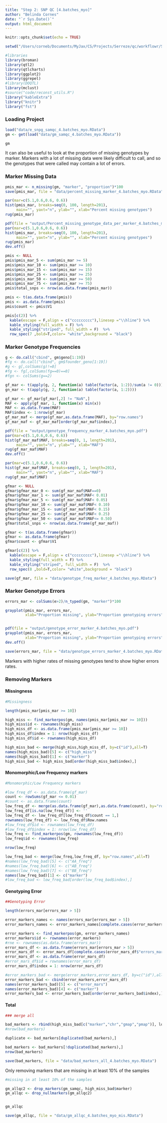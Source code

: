 ```yaml
---
title: "Step 2: SNP QC [4.batches_myo]"
author: "Belinda Cornes"
date: "`r Sys.Date()`"
output: html_document
---
```


```r
knitr::opts_chunk$set(echo = TRUE)

setwd("/Users/corneb/Documents/MyJax/CS/Projects/Serreze/qc/workflowr/Serreze-T1D_Workflow")

#libraries
library(broman)
library(qtl2)
library(qtlcharts)
library(ggplot2)
library(ggrepel)
#library(DOQTL)
library(mclust)
#source("code/reconst_utils.R")
library("kableExtra")
library("knitr")
library("fst")
```

### Loading Project
```r
load("data/e_snpg_samqc_4.batches_myo.RData")
gm <- get(load("data/gm_samqc_4.batches_myo.RData"))

gm
```

It can also be useful to look at the proportion of missing genotypes by marker. Markers with a lot of missing data were likely difficult to call, and so the genotypes that were called may contain a lot of errors.

### Marker Missing Data 
```r

pmis_mar <- n_missing(gm, "marker", "proportion")*100
save(pmis_mar, file = "data/percent_missing_marker_4.batches_myo.RData")

par(mar=c(5.1,0.6,0.6, 0.6))
hist(pmis_mar, breaks=seq(0, 100, length=201),
     main="", yaxt="n", ylab="", xlab="Percent missing genotypes")
rug(pmis_mar)

pdf(file = "output/Percent_missing_genotype_data_per_marker_4.batches_myo.pdf")
par(mar=c(5.1,0.6,0.6, 0.6))
hist(pmis_mar, breaks=seq(0, 100, length=201),
     main="", yaxt="n", ylab="", xlab="Percent missing genotypes")
rug(pmis_mar)
dev.off()
```

```r

pmis <- NULL
pmis$pmis_mar_5 <- sum(pmis_mar >= 5)
pmis$pmis_mar_10 <- sum(pmis_mar >= 10)
pmis$pmis_mar_15 <- sum(pmis_mar >= 15)
pmis$pmis_mar_25 <- sum(pmis_mar >= 25)
pmis$pmis_mar_50 <- sum(pmis_mar >= 50)
pmis$pmis_mar_75 <- sum(pmis_mar >= 75)
pmis$total_snps <- nrow(as.data.frame(pmis_mar))

pmis <- t(as.data.frame(pmis))
pmis <- as.data.frame(pmis)
pmis$count <- pmis$V1

pmis[c(2)] %>%
  kable(escape = F,align = c("ccccccccc"),linesep ="\\hline") %>%
  kable_styling(full_width = F) %>%
  kable_styling("striped", full_width = F)  %>%
  row_spec(7 ,bold=T,color= "white",background = "black")

```

### Marker Genotype Frequencies
```r

g <- do.call("cbind", gm$geno[1:19])
#fg <- do.call("cbind", gm$founder_geno[1:19])
#g <- g[,colSums(g)!=0]
#fg <- fg[,colSums(fg==0)==0]
#fgn <- colSums(g==2)

gf_mar <- t(apply(g, 2, function(a) table(factor(a, 1:2))/sum(a != 0)))
gn_mar <- t(apply(g, 2, function(a) table(factor(a, 1:2))))

gf_mar <- gf_mar[gf_mar[,2] != "NaN",]
MAF <- apply(gf_mar, 1, function(x) min(x))
MAF <- as.data.frame(MAF)
MAF$index <- 1:nrow(gf_mar)
gf_mar_maf <- merge(gf_mar,as.data.frame(MAF), by="row.names")
gf_mar_maf <- gf_mar_maf[order(gf_mar_maf$index),]

pdf(file = "output/genotype_frequency_marker_4.batches_myo.pdf")
par(mar=c(5.1,0.6,0.6, 0.6))
hist(gf_mar_maf$MAF, breaks=seq(0, 1, length=201),
     main="", yaxt="n", ylab="", xlab="MAF")
rug(gf_mar_maf$MAF)
dev.off()

par(mar=c(5.1,0.6,0.6, 0.6))
hist(gf_mar_maf$MAF, breaks=seq(0, 1, length=201),
     main="", yaxt="n", ylab="", xlab="MAF")
rug(gf_mar_maf$MAF)

gfmar <- NULL
gfmar$gfmar_mar_0 <- sum(gf_mar_maf$MAF==0)
gfmar$gfmar_mar_1 <- sum(gf_mar_maf$MAF< 0.01)
gfmar$gfmar_mar_5 <- sum(gf_mar_maf$MAF< 0.05)
gfmar$gfmar_mar_10 <- sum(gf_mar_maf$MAF< 0.10)
gfmar$gfmar_mar_15 <- sum(gf_mar_maf$MAF< 0.15)
gfmar$gfmar_mar_25 <- sum(gf_mar_maf$MAF< 0.25)
gfmar$gfmar_mar_50 <- sum(gf_mar_maf$MAF<= 0.50)
gfmar$total_snps <- nrow(as.data.frame(gf_mar_maf))

gfmar <- t(as.data.frame(gfmar))
gfmar <- as.data.frame(gfmar)
gfmar$count <- gfmar$V1

gfmar[c(2)] %>%
  kable(escape = F,align = c("ccccccccc"),linesep ="\\hline") %>%
  kable_styling(full_width = F) %>%
  kable_styling("striped", full_width = F)  %>%
  row_spec(8 ,bold=T,color= "white",background = "black")

save(gf_mar, file = "data/genotype_freq_marker_4.batches_myo.RData")

```

### Marker Genotype Errors
```r
errors_mar <- colSums(e>2)/n_typed(gm, "marker")*100

grayplot(pmis_mar, errors_mar,
         xlab="Proportion missing", ylab="Proportion genotyping errors")


pdf(file = "output/genotype_error_marker_4.batches_myo.pdf")
grayplot(pmis_mar, errors_mar,
         xlab="Proportion missing", ylab="Proportion genotyping errors")
dev.off()

save(errors_mar, file = "data/genotype_errors_marker_4.batches_myo.RData")

```

Markers with higher rates of missing genotypes tend to show higher errors rates.

### Removing Markers
#### Missingness
```r

#Missingness

length(pmis_mar[pmis_mar >= 10])

high_miss <- find_markerpos(gm, names(pmis_mar[pmis_mar >= 10]))
high_miss$id <- rownames(high_miss)
high_miss_df <- as.data.frame(pmis_mar[pmis_mar >= 10])
high_miss_df$index = 1: nrow(high_miss_df)
high_miss_df$id <- rownames(high_miss_df)

high_miss_bad <- merge(high_miss,high_miss_df, by=c("id"),all=T)
names(high_miss_bad)[5] <- c("high_miss")
names(high_miss_bad)[1] <- c("marker")
high_miss_bad <- high_miss_bad[order(high_miss_bad$index),]
```

#### Monomorphic/Low Frequency markers
```r

#Monomorphic/Low Frequency markers

#low_freq_df <- as.data.frame(gf_mar)
count <- rowSums(gf_mar <= 0.01)
#count <- as.data.frame(count)
low_freq_df <- merge(as.data.frame(gf_mar),as.data.frame(count), by="row.names",all=T)
low_freq_df[is.na(low_freq_df)] <- ''
low_freq_df <- low_freq_df[low_freq_df$count == 1,]
rownames(low_freq_df) <- low_freq_df$Row.names
#low_freq_df$id <- rownames(low_freq_df)
#low_freq_df$index = 1: nrow(low_freq_df)
low_freq <- find_markerpos(gm, rownames(low_freq_df))
low_freq$id <- rownames(low_freq)

nrow(low_freq)

low_freq_bad <- merge(low_freq,low_freq_df, by="row.names",all=T)
#names(low_freq_bad)[5] <- c("AA_freq")
#names(low_freq_bad)[6] <- c("AB_freq")
#names(low_freq_bad)[7] <- c("BB_freq")
names(low_freq_bad)[1] <- c("marker")
#low_freq_bad <- low_freq_bad[order(low_freq_bad$index),]

```

#### Genotyping Error
```r

##Genotyping Error

length(errors_mar[errors_mar > 5])

error_markers_names <- names(errors_mar[errors_mar > 5])
error_markers_names <- error_markers_names[complete.cases(error_markers_names)]

error_markers <- find_markerpos(gm, error_markers_names)
error_markers$id <- rownames(error_markers)
#rne <- rownames(as.data.frame(errors_mar))
error_mars_df <- as.data.frame(errors_mar[errors_mar > 5])
error_mars_df <- error_mars_df[complete.cases(error_mars_df$"errors_mar[errors_mar > 5]"),]
error_mars_df <- as.data.frame(error_mars_df)
#error_mars_df$id = rownames(error_mars_df)
error_mars_df$index = 1: nrow(error_mars_df)

#error_markers_bad <- merge(error_markers,error_mars_df, by=c("id"),all=T)
error_markers_bad <- cbind(error_markers,error_mars_df)
names(error_markers_bad)[5] <- c("error_mars")
names(error_markers_bad)[4] <- c("marker")
error_markers_bad <- error_markers_bad[order(error_markers_bad$index),]

```

#### Total
```r

### merge all

bad_markers <- rbind(high_miss_bad[c("marker","chr","gmap","pmap")], low_freq_bad[c("marker","chr","gmap","pmap")], error_markers_bad[c("marker","chr","gmap","pmap")])
#nrow(bad_markers)

duplicate <- bad_markers[duplicated(bad_markers),]

bad_markers <- bad_markers[!duplicated(bad_markers),]
nrow(bad_markers)

save(bad_markers, file = "data/bad_markers_all_4.batches_myo.RData")

```

Only removing markers that are missing in at least 10% of the samples

```r

#missing in at least 10% of the samples

gm_allqc2 <- drop_markers(gm_samqc, high_miss_bad$marker)
gm_allqc <- drop_nullmarkers(gm_allqc2)


gm_allqc

save(gm_allqc, file = "data/gm_allqc_4.batches_myo_mis.RData")

```
